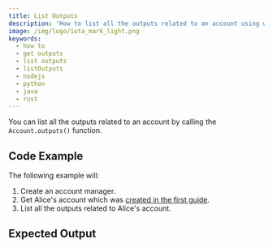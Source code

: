 ```yaml
---
title: List Outputs
description: 'How to list all the outputs related to an account using wallet.rs.'
image: /img/logo/iota_mark_light.png
keywords:
  - how to
  - get outputs
  - list outputs
  - listOutputs
  - nodejs
  - python
  - java
  - rust
---
```



You can list all the outputs related to an account by calling the `Account.outputs()` function.

## Code Example

The following example will:

1. Create an account manager.
2. Get Alice's account which was [created in the first guide](../accounts_and_addresses/01_create_a_wallet_account.mdx).
3. List all the outputs related to Alice's account.

<WarningUnlockConditions />

<Tabs groupId="language">
  <TabItem value="rust" label="Rust">
    <RustCode />
  </TabItem>
  <TabItem value="node" label="Node.js">
    <NodejsCode />
  </TabItem>
  <TabItem value="python" label="Python">
    <PythonCode />
  </TabItem>
  <TabItem value="java" label="Java">
    <JavaCode />
  </TabItem>
</Tabs>

## Expected Output

<Tabs groupId="language">
  <TabItem value="rust" label="Rust">
    <RustOutput />
  </TabItem>
  <TabItem value="node" label="Node.js">
    <NodejsOutput />
  </TabItem>
  <TabItem value="python" label="Python">
    <PythonOutput />
  </TabItem>
  <TabItem value="java" label="Java">
    <JavaOutput />
  </TabItem>
</Tabs>
